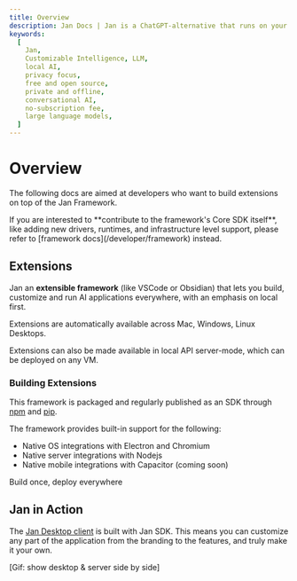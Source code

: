 ```yaml
---
title: Overview
description: Jan Docs | Jan is a ChatGPT-alternative that runs on your own computer, with a local API server.
keywords:
  [
    Jan,
    Customizable Intelligence, LLM,
    local AI,
    privacy focus,
    free and open source,
    private and offline,
    conversational AI,
    no-subscription fee,
    large language models,
  ]
---
```



# Overview

The following docs are aimed at developers who want to build extensions on top of the Jan Framework.

<Callout type='default'>
  If you are interested to **contribute to the framework's Core SDK itself**, like adding new drivers, runtimes, and infrastructure level support, please refer to [framework docs](/developer/framework) instead.
</Callout>

## Extensions

Jan an **extensible framework** (like VSCode or Obsidian) that lets you build, customize and run AI applications everywhere, with an emphasis on local first.

Extensions are automatically available across Mac, Windows, Linux Desktops.

Extensions can also be made available in local API server-mode, which can be deployed on any VM.

### Building Extensions

This framework is packaged and regularly published as an SDK through [npm](https://www.npmjs.com/org/janhq) and [pip](https://pypi.org/).

The framework provides built-in support for the following:

- Native OS integrations with Electron and Chromium
- Native server integrations with Nodejs
- Native mobile integrations with Capacitor (coming soon)

<Callout type='info'>
Build once, deploy everywhere
</Callout>

## Jan in Action

The [Jan Desktop client](https://github.com/janhq/jan/releases) is built with Jan SDK. This means you can customize any part of the application from the branding to the features, and truly make it your own.

[Gif: show desktop & server side by side]
